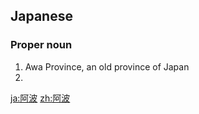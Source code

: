 ==Japanese==
{{wikipedia|lang=ja}}
{{ja-kanjitab|阿|波}}

===Proper noun===
{{ja-pos|あわ|proper}}

# Awa Province, an old province of Japan
# {{surname|lang=ja|sort=あわ}}

[[ja:阿波]]
[[zh:阿波]]